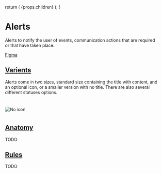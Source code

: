 

  return (
    <Layout
      title="Design"
      sideNav="design"
      editPageRoute="design/components/alerts"
      shouldIncludePageIndex
    >
      {props.children}
    </Layout>
  );
}

# Alerts

<IntroText>
  Alerts to notify the user of events, communication actions that are required
  or that have taken place.
</IntroText>

[Figma](<https://www.figma.com/file/W3hxWj6VZydNaNGJSGxRsV/TableKit-Components-(3.0)?node-id=1545%3A4575>)

## [Varients](website/src/design/components/badges.html#varients)

Alerts come in two sizes, standard size containing the title with content, and an optional icon, or a smaller version with no title. There are also several different statuses options.

#

![No icon](/static/img/components/alert-varients.png 'Badges with no icon')

#

## [Anatomy](website/src/design/components/badges.html#anatomy)

TODO

## [Rules](website/src/design/components/badges.html#rules)

TODO
